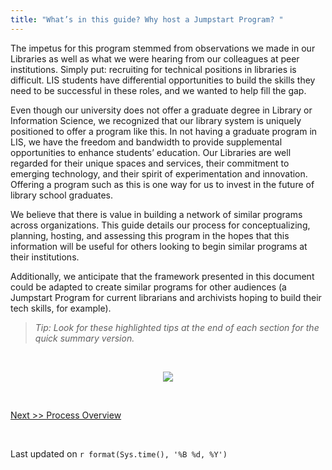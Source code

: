 ```yaml
---
title: "What’s in this guide? Why host a Jumpstart Program? "
---
```


The impetus for this program stemmed from observations we made in our Libraries as well as what we were hearing from our colleagues at peer institutions. Simply put: recruiting for technical positions in libraries is difficult. LIS students have differential opportunities to build the skills they need to be successful in these roles, and we wanted to help fill the gap. 

Even though our university does not offer a graduate degree in Library or Information Science, we recognized that our library system is uniquely positioned to offer a program like this. In not having a graduate program in LIS, we have the freedom and bandwidth to provide supplemental opportunities to enhance students’ education. Our Libraries are well regarded for their unique spaces and services, their commitment to emerging technology, and their spirit of experimentation and innovation. Offering a program such as this is one way for us to invest in the future of library school graduates. 

We believe that there is value in building a network of similar programs across organizations. This guide details our process for conceptualizing, planning, hosting, and assessing this program in the hopes that this information will be useful for others looking to begin similar programs at their institutions. 

Additionally, we anticipate that the framework presented in this document could be adapted to create similar programs for other audiences (a Jumpstart Program for current librarians and archivists hoping to build their tech skills, for example). 


> <i>Tip: Look for these highlighted tips at the end of each section for the quick summary version.</i> 

<br>

<center>
![](./images/jumpstart_stock_1.jpg)
</center>

<br>

[Next >> Process Overview](https://ncsu-libraries.github.io/jumpstart-framework/timeline.html)

<br>

Last updated on `r format(Sys.time(), '%B %d, %Y')`